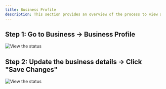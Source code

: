 ```yaml
---
title: Business Profile
description: This section provides an overview of the process to view and manage your business profile for your Dodo Payments account.
---
```

## Step 1: Go to Business → Business Profile

<Frame>
    <img src="/images/guides/business-user/business-profile-new.png" alt="View the status"/>
</Frame>

## Step 2: Update the business details → Click "Save Changes"

<Frame>
    <img src="/images/guides/business-user/business-profile-save.png" alt="View the status"/>
</Frame>